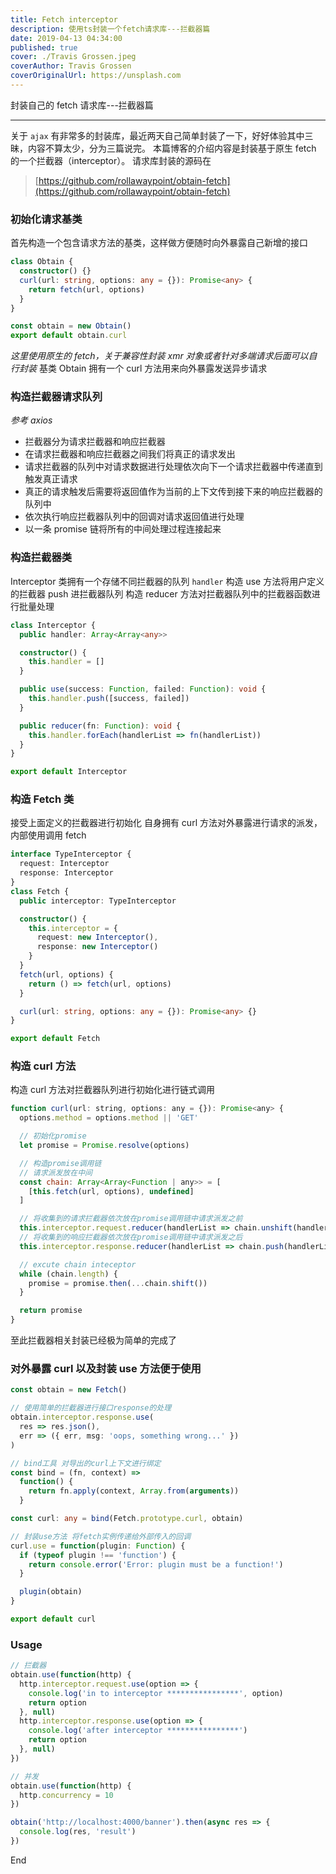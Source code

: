 ```yaml
---
title: Fetch interceptor
description: 使用ts封装一个fetch请求库---拦截器篇
date: 2019-04-13 04:34:00
published: true
cover: ./Travis Grossen.jpeg
coverAuthor: Travis Grossen
coverOriginalUrl: https://unsplash.com
---
```


封装自己的 fetch 请求库---拦截器篇

---

关于 `ajax` 有非常多的封装库，最近两天自己简单封装了一下，好好体验其中三昧，内容不算太少，分为三篇说完。
本篇博客的介绍内容是封装基于原生 fetch 的一个拦截器（interceptor）。
请求库封装的源码在

> [https://github.com/rollawaypoint/obtain-fetch](https://github.com/rollawaypoint/obtain-fetch)

### 初始化请求基类

首先构造一个包含请求方法的基类，这样做方便随时向外暴露自己新增的接口

```ts
class Obtain {
  constructor() {}
  curl(url: string, options: any = {}): Promise<any> {
    return fetch(url, options)
  }
}

const obtain = new Obtain()
export default obtain.curl
```

_这里使用原生的 fetch，关于兼容性封装 xmr 对象或者针对多端请求后面可以自行封装_
基类 Obtain 拥有一个 curl 方法用来向外暴露发送异步请求

### 构造拦截器请求队列

_参考 axios_

- 拦截器分为请求拦截器和响应拦截器
- 在请求拦截器和响应拦截器之间我们将真正的请求发出
- 请求拦截器的队列中对请求数据进行处理依次向下一个请求拦截器中传递直到触发真正请求
- 真正的请求触发后需要将返回值作为当前的上下文传到接下来的响应拦截器的队列中
- 依次执行响应拦截器队列中的回调对请求返回值进行处理
- 以一条 promise 链将所有的中间处理过程连接起来

### 构造拦截器类

Interceptor 类拥有一个存储不同拦截器的队列 `handler`
构造 use 方法将用户定义的拦截器 push 进拦截器队列
构造 reducer 方法对拦截器队列中的拦截器函数进行批量处理

```ts
class Interceptor {
  public handler: Array<Array<any>>

  constructor() {
    this.handler = []
  }

  public use(success: Function, failed: Function): void {
    this.handler.push([success, failed])
  }

  public reducer(fn: Function): void {
    this.handler.forEach(handlerList => fn(handlerList))
  }
}

export default Interceptor
```

### 构造 Fetch 类

接受上面定义的拦截器进行初始化
自身拥有 curl 方法对外暴露进行请求的派发，内部使用调用 fetch

```ts
interface TypeInterceptor {
  request: Interceptor
  response: Interceptor
}
class Fetch {
  public interceptor: TypeInterceptor

  constructor() {
    this.interceptor = {
      request: new Interceptor(),
      response: new Interceptor()
    }
  }
  fetch(url, options) {
    return () => fetch(url, options)
  }

  curl(url: string, options: any = {}): Promise<any> {}
}

export default Fetch
```

### 构造 curl 方法

构造 curl 方法对拦截器队列进行初始化进行链式调用

```js
function curl(url: string, options: any = {}): Promise<any> {
  options.method = options.method || 'GET'

  // 初始化promise
  let promise = Promise.resolve(options)

  // 构造promise调用链
  // 请求派发放在中间
  const chain: Array<Array<Function | any>> = [
    [this.fetch(url, options), undefined]
  ]

  // 将收集到的请求拦截器依次放在promise调用链中请求派发之前
  this.interceptor.request.reducer(handlerList => chain.unshift(handlerList))
  // 将收集到的响应拦截器依次放在promise调用链中请求派发之后
  this.interceptor.response.reducer(handlerList => chain.push(handlerList))

  // excute chain inteceptor
  while (chain.length) {
    promise = promise.then(...chain.shift())
  }

  return promise
}
```

至此拦截器相关封装已经极为简单的完成了

### 对外暴露 curl 以及封装 use 方法便于使用

```ts
const obtain = new Fetch()

// 使用简单的拦截器进行接口response的处理
obtain.interceptor.response.use(
  res => res.json(),
  err => ({ err, msg: 'oops, something wrong...' })
)

// bind工具 对导出的curl上下文进行绑定
const bind = (fn, context) =>
  function() {
    return fn.apply(context, Array.from(arguments))
  }

const curl: any = bind(Fetch.prototype.curl, obtain)

// 封装use方法 将fetch实例传递给外部传入的回调
curl.use = function(plugin: Function) {
  if (typeof plugin !== 'function') {
    return console.error('Error: plugin must be a function!')
  }

  plugin(obtain)
}

export default curl
```

### Usage

```js
// 拦截器
obtain.use(function(http) {
  http.interceptor.request.use(option => {
    console.log('in to interceptor ****************', option)
    return option
  }, null)
  http.interceptor.response.use(option => {
    console.log('after interceptor ****************')
    return option
  }, null)
})

// 并发
obtain.use(function(http) {
  http.concurrency = 10
})

obtain('http://localhost:4000/banner').then(async res => {
  console.log(res, 'result')
})
```

End
